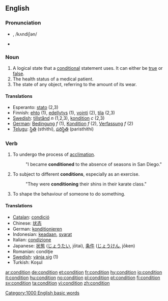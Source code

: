==English==

{{rank|generally|ago|easily|685|condition|sleep|ex|mere}}

===Pronunciation===
* {{IPA|/kɒndiʃən/}}, /kʌndiʃən/
* {{audio|en-us-condition.ogg|Audio (US)}}

===Noun===
{{en-noun}}

# A logical state that a [[conditional]] statement uses.  It can either be [[true]] or [[false]].
# The health status of a medical patient.
# The state of any object, referring to the amount of its wear.

====Translations====
*Esperanto: [[stato]] (2,3)
*Finnish: [[ehto]] (1), [[edellytys]] (1), [[vointi]] (2), [[tila]] (2,3)
*[[w:Swedish language|Swedish]]: [[tillstånd]] ''n'' (1,2,3), [[kondition]] ''c'' (2,3)
*[[w:German language|German]]: [[Bedingung]] ''f'' (1), [[Kondition]] ''f'' (2), [[Verfassung]] ''f'' (2)
*[[Telugu]]: [[స్థితి]] (sthithi), [[పరిస్థితి]] (paristhithi)

===Verb===
{{en-verb}}

# To undergo the process of [[acclimation]].
#:"I became '''conditioned''' to the absence of seasons in San Diego."
# To subject to different '''conditions''', especially as an exercise.
#:"They were '''conditioning''' their shins in their karate class."
# To shape the behaviour of someone to do something.

====Translations====
*[[Catalan]]: [[condició]]
*Chinese: [[状态]]
*German: [[konditionieren]]
*Indonesian: [[ada|keadaan]], [[syarat]]
*Italian: [[condizione]]
*Japanese: [[状態]] ([[じょうたい]], jōtai), [[条件]] ([[じょうけん]], jōken)
*Romanian: condiţie
*[[w:Swedish language|Swedish]]: [[vänja sig]] (1)
*Turkish: Koşul
[[Category:1000 English basic words]]

[[ar:condition]]
[[de:condition]]
[[et:condition]]
[[fr:condition]]
[[hy:condition]]
[[io:condition]]
[[it:condition]]
[[hu:condition]]
[[no:condition]]
[[pl:condition]]
[[pt:condition]]
[[fi:condition]]
[[sv:condition]]
[[ta:condition]]
[[vi:condition]]
[[zh:condition]]